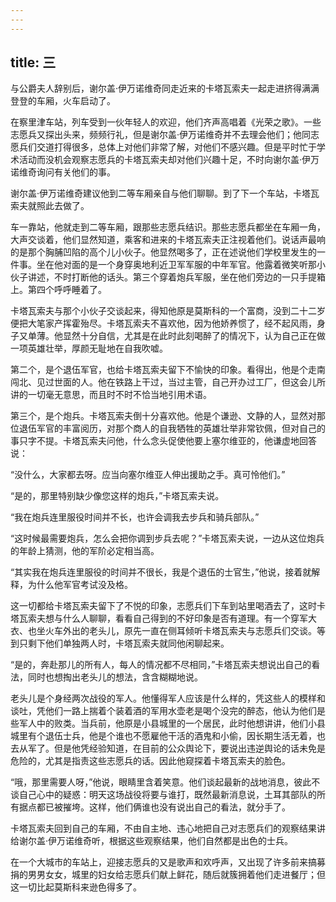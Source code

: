 ```yaml
---
---
---
```

title: 三
---




与公爵夫人辞别后，谢尔盖·伊万诺维奇同走近来的卡塔瓦索夫一起走进挤得满满登登的车厢，火车启动了。

在察里津车站，列车受到一伙年轻人的欢迎，他们齐声高唱着《光荣之歌》。一些志愿兵又探出头来，频频行礼，但是谢尔盖·伊万诺维奇并不去理会他们；他同志愿兵们交道打得很多，总体上对他们非常了解，对他们不感兴趣。但是平时忙于学术活动而没机会观察志愿兵的卡塔瓦索夫却对他们兴趣十足，不时向谢尔盖·伊万诺维奇询问有关他们的事。

谢尔盖·伊万诺维奇建议他到二等车厢亲自与他们聊聊。到了下一个车站，卡塔瓦索夫就照此去做了。

车一靠站，他就走到二等车厢，跟那些志愿兵结识。那些志愿兵都坐在车厢一角，大声交谈着，他们显然知道，乘客和进来的卡塔瓦索夫正注视着他们。说话声最响的是那个胸脯凹陷的高个儿小伙子。他显然喝多了，正在述说他们学校里发生的一件事。坐在他对面的是一个身穿奥地利近卫军军服的中年军官。他露着微笑听那小伙子讲述，不时打断他的话头。第三个穿着炮兵军服，坐在他们旁边的一只手提箱上。第四个呼呼睡着了。

卡塔瓦索夫与那个小伙子交谈起来，得知他原是莫斯科的一个富商，没到二十二岁便把大笔家产挥霍殆尽。卡塔瓦索夫不喜欢他，因为他娇养惯了，经不起风雨，身子又单薄。他显然十分自信，尤其是在此时此刻喝醉了的情况下，认为自己正在做一项英雄壮举，厚颜无耻地在自我吹嘘。

第二个，是个退伍军官，也给卡塔瓦索夫留下不愉快的印象。看得出，他是个走南闯北、见过世面的人。他在铁路上干过，当过主管，自己开办过工厂，但这会儿所讲的一切毫无意思，而且时不时不恰当地引用术语。

第三个，是个炮兵。卡塔瓦索夫倒十分喜欢他。他是个谦逊、文静的人，显然对那位退伍军官的丰富阅历，对那个商人的自我牺牲的英雄壮举非常钦佩，但对自己的事只字不提。卡塔瓦索夫问他，什么念头促使他要上塞尔维亚的，他谦虚地回答说：

“没什么，大家都去呀。应当向塞尔维亚人伸出援助之手。真可怜他们。”

“是的，那里特别缺少像您这样的炮兵，”卡塔瓦索夫说。

“我在炮兵连里服役时间并不长，也许会调我去步兵和骑兵部队。”

“这时候最需要炮兵，怎么会把你调到步兵去呢？”卡塔瓦索夫说，一边从这位炮兵的年龄上猜测，他的军阶必定相当高。

“其实我在炮兵连里服役的时间并不很长，我是个退伍的士官生，”他说，接着就解释，为什么他军官考试没及格。

这一切都给卡塔瓦索夫留下了不悦的印象，志愿兵们下车到站里喝酒去了，这时卡塔瓦索夫想与什么人聊聊，看看自己得到的不好印象是否有道理。有一个穿军大衣、也坐火车外出的老头儿，原先一直在侧耳倾听卡塔瓦索夫与志愿兵们交谈。等到只剩下他们单独两人时，卡塔瓦索夫就同他闲聊起来。

“是的，奔赴那儿的所有人，每人的情况都不尽相同，”卡塔瓦索夫想说出自己的看法，同时也想掏出老头儿的想法，含含糊糊地说。

老头儿是个身经两次战役的军人。他懂得军人应该是什么样的，凭这些人的模样和谈吐，凭他们一路上揣着个装着酒的军用水壶老是喝个没完的醉态，他认为他们是些军人中的败类。当兵前，他原是小县城里的一个居民，此时他想讲讲，他们小县城里有个退伍士兵，他是个谁也不愿雇他干活的酒鬼和小偷，因长期生活无着，也去从军了。但是他凭经验知道，在目前的公众舆论下，要说出违逆舆论的话未免是危险的，尤其是指责这些志愿兵的话。因此他窥探着卡塔瓦索夫的脸色。

“哦，那里需要人呀，”他说，眼睛里含着笑意。他们谈起最新的战地消息，彼此不谈自己心中的疑惑：明天这场战役将要与谁打，既然最新消息说，土耳其部队的所有据点都已被摧垮。这样，他们俩谁也没有说出自己的看法，就分手了。

卡塔瓦索夫回到自己的车厢，不由自主地、违心地把自己对志愿兵们的观察结果讲给谢尔盖·伊万诺维奇听，根据这些观察结果，他们自然都是出色的士兵。

在一个大城市的车站上，迎接志愿兵的又是歌声和欢呼声，又出现了许多前来搞募捐的男男女女，城里的妇女给志愿兵们献上鲜花，随后就簇拥着他们走进餐厅；但这一切比起莫斯科来逊色得多了。